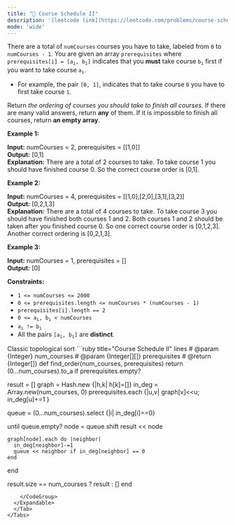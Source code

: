 ```yaml
---
title: "🧀 Course Schedule II"
description: '[leetcode link](https://leetcode.com/problems/course-schedule-ii/description/)'
mode: 'wide'
---
```

<Tabs>
  <Tab title="Question" icon="circle-question" iconType="regular">
    <Card>
      <p>There are a total of <code>numCourses</code> courses you have to take, labeled from <code>0</code> to <code>numCourses - 1</code>. You are given an array <code>prerequisites</code> where <code>prerequisites[i] = [a<sub>i</sub>, b<sub>i</sub>]</code> indicates that you <strong>must</strong> take course <code>b<sub>i</sub></code> first if you want to take course <code>a<sub>i</sub></code>.</p>  <ul>  <li>For example, the pair <code>[0, 1]</code>, indicates that to take course <code>0</code> you have to first take course <code>1</code>.</li> </ul>  <p>Return <em>the ordering of courses you should take to finish all courses</em>. If there are many valid answers, return <strong>any</strong> of them. If it is impossible to finish all courses, return <strong>an empty array</strong>.</p>   <p><strong class="example">Example 1:</strong></p>   <strong>Input:</strong> numCourses = 2, prerequisites = [[1,0]] <br/> <strong>Output:</strong> [0,1] <br/> <strong>Explanation:</strong> There are a total of 2 courses to take. To take course 1 you should have finished course 0. So the correct course order is [0,1].   <p><strong class="example">Example 2:</strong></p>   <strong>Input:</strong> numCourses = 4, prerequisites = [[1,0],[2,0],[3,1],[3,2]] <br/> <strong>Output:</strong> [0,2,1,3] <br/> <strong>Explanation:</strong> There are a total of 4 courses to take. To take course 3 you should have finished both courses 1 and 2. Both courses 1 and 2 should be taken after you finished course 0. So one correct course order is [0,1,2,3]. Another correct ordering is [0,2,1,3].   <p><strong class="example">Example 3:</strong></p>   <strong>Input:</strong> numCourses = 1, prerequisites = [] <br/> <strong>Output:</strong> [0]    <p><strong>Constraints:</strong></p>  <ul>  <li><code>1 &lt;= numCourses &lt;= 2000</code></li>  <li><code>0 &lt;= prerequisites.length &lt;= numCourses * (numCourses - 1)</code></li>  <li><code>prerequisites[i].length == 2</code></li>  <li><code>0 &lt;= a<sub>i</sub>, b<sub>i</sub> &lt; numCourses</code></li>  <li><code>a<sub>i</sub> != b<sub>i</sub></code></li>  <li>All the pairs <code>[a<sub>i</sub>, b<sub>i</sub>]</code> are <strong>distinct</strong>.</li> </ul> 
    </Card>
  </Tab>
  <Tab title="Solution" icon="lightbulb" iconType="regular" >
    <Card>
      Classic topological sort
</Card>
  <Expandable title="code">
    <CodeGroup dropdown>
```ruby title="Course Schedule II" lines
# @param {Integer} num_courses
# @param {Integer[][]} prerequisites
# @return {Integer[]}
def find_order(num_courses, prerequisites)
  return (0...num_courses).to_a if prerequisites.empty? 
  
  result = []
  graph = Hash.new {|h,k| h[k]=[]}
  in_deg = Array.new(num_courses, 0)
  prerequisites.each {|u,v| graph[v]<<u; in_deg[u]+=1 }

  queue = (0...num_courses).select {|i| in_deg[i]==0}

  until queue.empty?
    node = queue.shift
    result << node
    
    graph[node].each do |neighbor|
      in_deg[neighbor]-=1
      queue << neighbor if in_deg[neighbor] == 0
    end
  end

  result.size == num_courses ? result : []
end
```
    </CodeGroup>
  </Expandable>
  </Tab>
</Tabs>